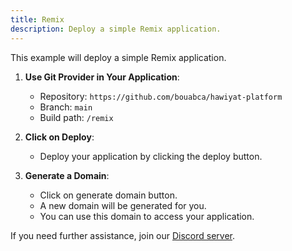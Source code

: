 ```yaml
---
title: Remix
description: Deploy a simple Remix application.
---
```



This example will deploy a simple Remix application.


1. **Use Git Provider in Your Application**:
   - Repository: `https://github.com/bouabca/hawiyat-platform`
   - Branch: `main`
   - Build path: `/remix`

2. **Click on Deploy**:
   - Deploy your application by clicking the deploy button.

3. **Generate a Domain**:
    - Click on generate domain button.
    - A new domain will be generated for you.
    - You can use this domain to access your application.
    
If you need further assistance, join our [Discord server](https://discord.com/).